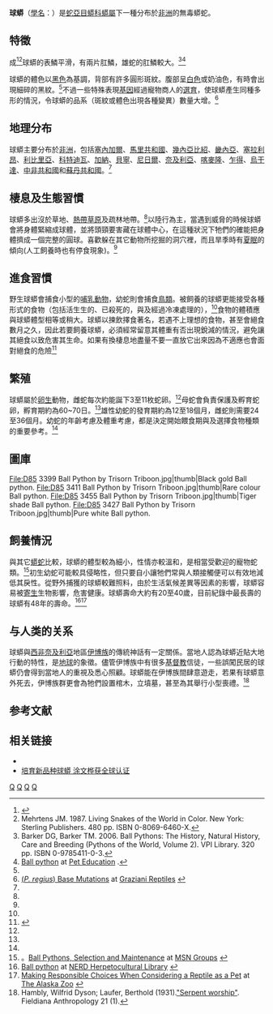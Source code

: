 {{Speciesbox 
| taxon = Python regius 
| authority = (Shaw, 1802)
| image = Ball python lucy.JPG
| status = DD
| status_system = iucn3.1
| synonyms = * ''Boa regia'' - Shaw, 1802
* ''Enygrus'' ''regi''''us''. - Wagler, 1830
* ''Cenchris regia'' - Gray, 1831
* ''Python Bellii'' - Gray, 1842
* ''Python regius'' - A.M.C. Duméril & Bibron, 1844
* ''Hortulia regia'' - Gray, 1849
* ''Python regius'' - Boulenger, 1893<ref name="McD99">McDiarmid RW, Campbell JA, Touré T. 1999. Snake Species of the World: A Taxonomic and Geographic Reference, vol. 1. Herpetologists' League. 511 pp. ISBN 1-893777-00-6 (series). ISBN 1-893777-01-4 (volume).</ref>
}}

'''球蟒'''（[[學名|學名]]：''{{lang|la|Python regius}}''）是[[蛇亞目|蛇亞目]][[蟒科|蟒科]][[蟒屬|蟒屬]]下一種分布於[[非洲|非洲]]的無毒蟒蛇。

== 特徵 ==
成<ref>{{Cite web |url=http://www.peteducation.com/article.cfm?c=17+1831&aid=2422 |title=存档副本 |access-date=2008-12-30 |archive-url=https://web.archive.org/web/20131217224515/http://www.peteducation.com/article.cfm?c=17+1831&aid=2422 |archive-date=2013-12-17 |dead-url=yes }}</ref><ref name="Meh87">Mehrtens JM. 1987. Living Snakes of the World in Color. New York: Sterling Publishers. 480 pp. ISBN 0-8069-6460-X.</ref>球蟒的表鱗平滑，有兩片肛鱗，雄蛇的肛鱗較大。<ref name="Bar06">Barker DG, Barker TM. 2006. Ball Pythons: The History, Natural History, Care and Breeding (Pythons of the World, Volume 2). VPI Library. 320 pp. ISBN 0-9785411-0-3.</ref><ref name="PetEd">[http://www.peteducation.com/article.cfm?cls=17&cat=1831&articleid=2422 Ball python] {{Wayback|url=http://www.peteducation.com/article.cfm?cls=17&cat=1831&articleid=2422 |date=20061016201923 }} at [http://www.peteducation.com/ Pet Education] {{Webarchive|url=http://arquivo.pt/wayback/20160516021751/http://www.peteducation.com/ |date=2016-05-16 }}.</ref>

球蟒的體色以[[黑色|黑色]]為基調，背部有許多圓形斑紋。腹部呈[[白色|白色]]或奶油色，有時會出現細碎的黑紋。<ref name="Bar06"/>不過一些特殊表現[[基因|基因]]經過寵物商人的[[選育|選育]]，使球蟒產生同種多形的情況，令球蟒的品系（斑紋或體色出現各種變異）數量大增。<ref name="Graz">[http://www.grazianireptiles.com/mutations.htm (''P. regius'') Base Mutations] {{Wayback|url=http://www.grazianireptiles.com/mutations.htm |date=20070115194652 }} at [http://www.grazianireptiles.com/ Graziani Reptiles] {{Wayback|url=http://www.grazianireptiles.com/ |date=20190822024052 }}</ref>

== 地理分布 ==
球蟒主要分布於[[非洲|非洲]]，包括[[塞內加爾|塞內加爾]]、[[馬里共和國|馬里共和國]]、[[幾內亞比紹|幾內亞比紹]]、[[畿內亞|畿內亞]]、[[塞拉利昂|塞拉利昂]]、[[利比里亞|利比里亞]]、[[科特迪瓦|科特迪瓦]]、[[加納|加納]]、[[貝寧|貝寧]]、[[尼日爾|尼日爾]]、[[奈及利亞|奈及利亞]]、[[喀麥隆|喀麥隆]]、[[乍得|乍得]]、[[烏干達|烏干達]]、[[中非共和國|中非共和國]]和[[蘇丹共和國|蘇丹共和國]]。<ref name="McD99"/>

== 棲息及生態習慣 ==
球蟒多出沒於草地、[[熱帶乾濕季氣候|熱帶草原]]及疏林地帶。<ref name="Meh87"/>以陸行為主，當遇到威脅的時候球蟒會將身體緊縮成球體，並將頭頸要害藏在球體中心，在這種狀況下牠們的確能把身體擠成一個完整的圓球。喜歡躲在其它動物所挖掘的洞穴裡，而且旱季時有[[夏眠|夏眠]]的傾向(人工飼養時也有停食現象)。<ref name="Meh87"/>

== 進食習慣 ==
野生球蟒會捕食小型的[[哺乳動物|哺乳動物]]，幼蛇則會捕食[[鳥類|鳥類]]。被飼養的球蟒更能接受各種形式的食物（包括活生生的、已殺死的，與及經過冷凍處理的），<ref name="Bar06"/>食物的體積應與球蟒體型相等或稍大。球蟒以揀飲擇食著名，若遇不上理想的食物，甚至會絕食數月之久，因此若要飼養球蟒，必須經常留意其體重有否出現銳減的情況，避免讓其絕食以致危害其生命。如果有換棲息地盡量不要一直放它出來因為不適應也會面對絕食的危險<ref>{{cite web |url=http://www.ajanimalfarm.com/ballpython.htm |title=存档副本 |accessdate=2008年12月30日 |deadurl=yes |archiveurl=https://web.archive.org/web/20090126093459/http://www.ajanimalfarm.com/ballpython.htm |archivedate=2009年1月26日 |df= }}</ref>

== 繁殖 ==
球蟒屬於[[卵生|卵生]]動物，雌蛇每次約能誕下3至11枚蛇卵。<ref name="Bar06"/>母蛇會負責保護及孵育蛇卵，孵育期約為60~70日。<ref name="Meh87"/>雄性幼蛇的發育期約為12至18個月，雌蛇則需要24至36個月。幼蛇的年齡考慮及體重考慮，都是決定開始餵食期與及選擇食物種類的重要參考。<ref name="Bar06"/>

==圖庫==
<gallery>
File:D85 3399 Ball Python by Trisorn Triboon.jpg|thumb|Black gold Ball python.
File:D85 3411 Ball Python by Trisorn Triboon.jpg|thumb|Rare colour Ball python.
File:D85 3455 Ball Python by Trisorn Triboon.jpg|thumb|Tiger shade Ball python.
File:D85 3427 Ball Python by Trisorn Triboon.jpg|thumb|Pure white Ball python.

</gallery>

== 飼養情況 ==
與其它[[蟒屬|蟒蛇]]比較，球蟒的體型較為細小，性情亦較溫和，是相當受歡迎的寵物蛇類。<ref name="MSNG">。[http://groups.msn.com/BallPythons/ballpythons2.msnw Ball Pythons, Selection and Maintenance] {{Wayback|url=http://groups.msn.com/BallPythons/ballpythons2.msnw |date=20070427171642 }} at [http://groups.msn.com/ MSN Groups] {{Wayback|url=http://groups.msn.com/ |date=20090221022437 }}</ref>初生幼蛇可能較具侵略性，但只要自小讓牠們常與人類接觸便可以有效地減低其戾性。從野外捕獲的球蟒較難照料，由於生活氣候差異等因素的影響，球蟒容易被[[寄生|寄生]]生物影響，危害健康。球蟒壽命大約有20至40歲，目前紀錄中最長壽的球蟒有48年的壽命。<ref name="NERD">[http://www.newenglandreptile.com/CareBall.html Ball python] {{webarchive|url=https://web.archive.org/web/20070113180642/http://www.newenglandreptile.com/CareBall.html |date=2007-01-13 }} at [http://www.newenglandreptile.com/ NERD Herpetocultural Library] {{Wayback|url=http://www.newenglandreptile.com/ |date=20070115201811 }}</ref><ref name="AZOO">[http://www.alaskazoo.org/reptilehome.htm Making Responsible Choices When Considering a Reptile as a Pet] {{Wayback|url=http://www.alaskazoo.org/reptilehome.htm |date=20080311082323 }} at [http://www.alaskazoo.org/ The Alaska Zoo] {{Wayback|url=http://www.alaskazoo.org/ |date=20210224145929 }}</ref>

== 与人类的关系 ==
球蟒與[[西非|西非]][[奈及利亞|奈及利亞]]地區[[伊博族|伊博族]]的傳統神話有一定關係。當地人認為球蟒近貼大地行動的特性，是[[地球|地球]]的象徵。儘管伊博族中有很多[[基督教|基督教]]信徒，一些誤闖民居的球蟒仍會得到當地人的重視及悉心照顧。球蟒能在伊博族間肆意遊走，若果有球蟒意外死去，伊博族群更會為牠們設置棺木，立墳墓，甚至為其舉行小型喪禮。<ref>Hambly, Wilfrid Dyson; Laufer, Berthold (1931).[http://www.archive.org/details/serpentworshipin211hamb "Serpent worship"]. Fieldiana Anthropology 21 (1).</ref>

==参考文献==
{{Commons|Python regius}}
{{Wikispecies|Python regius}}
{{reflist}}

==相关链接==
*{{NRDB species|genus=Python|species=regius|date=12 September |year=2007}}
*[https://news.seehua.com/?p=325292 培育新品种球蟒 涂文桦获全球认证] {{Wayback|url=https://news.seehua.com/?p=325292 |date=20210611062415 }}{{zh-hans}}
{{Taxonbar|from=Q464424}}

[[Category:IUCN红色名录数据缺乏物种|Q]]
[[Category:蟒科|Q]]
[[Category:蟒属|Q]]
[[Category:1802年描述的动物|Q]]